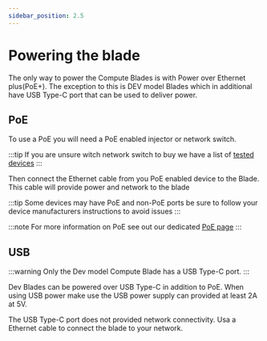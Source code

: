 ```yaml
---
sidebar_position: 2.5
---
```

# Powering the blade

The only way to power the Compute Blades is with Power over Ethernet plus(PoE+). The exception to this is DEV model Blades which in additional have USB Type-C port that can be used to deliver power.

## PoE

To use a PoE you will need a PoE enabled injector or network switch.

:::tip
If you are unsure witch network switch to buy we have a list of [tested devices](/blade/compatibility/switch)
:::

Then connect the Ethernet cable from you PoE enabled device to the Blade. This cable will provide power and network to the blade

:::tip
Some devices may have PoE and non-PoE ports be sure to follow your device manufacturers instructions to avoid issues
:::

:::note
For more information on PoE see out our dedicated [PoE page](/blade/guide/poe)
:::

## USB 
:::warning
Only the Dev model Compute Blade has a USB Type-C port.
:::

Dev Blades can be powered over USB Type-C in addition to PoE. When using USB power make use the USB power supply can provided at least 2A at 5V.

The USB Type-C port does not provided network connectivity. Usa a Ethernet cable to connect the blade to your network.